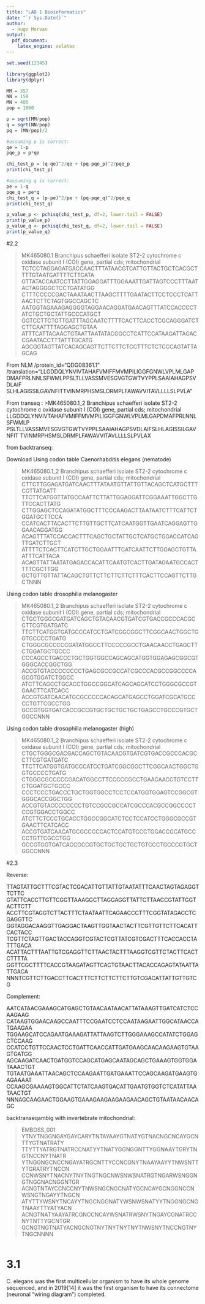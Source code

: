 ```yaml
---
title: "LAB 1 Bioinformatics"
date: "`r Sys.Date()`"
author: 
  - Hugo Morvan
output:
  pdf_document:
    latex_engine: xelatex
---
```


```r
set.seed(12345)

library(ggplot2)
library(dplyr)
```

```r
MM = 357
NN = 158
MN = 485
pop = 1000

p = sqrt(MM/pop)
q = sqrt(NN/pop)
pq = (MN/pop)/2

#assuming p is correct:
qe = 1-p
pqe_p = p*qe 

chi_test_p = (q-qe)^2/qe + (pq-pqe_p)^2/pqe_p
print(chi_test_p)

#assuming q is correct:
pe = 1-q
pqe_q = pe*q
chi_test_q = (p-pe)^2/pe + (pq-pqe_q)^2/pqe_q
print(chi_test_q)

p_value_p <- pchisq(chi_test_p, df=2, lower.tail = FALSE)
print(p_value_p)
p_value_q <- pchisq(chi_test_q, df=2, lower.tail = FALSE)
print(p_value_q)

```


#2.2


>MK465080.1 Branchipus schaefferi isolate ST2-2 cytochrome c oxidase subunit I (COI) gene, partial cds; mitochondrial
TCTCCTAGGAGATGACCAACTTTATAACGTCATTGTTACTGCTCACGCTTTTGTAATGATTTTCTTCATA
GTTATACCAATCCTTATTGGAGGATTTGGAAATTGATTAGTCCCTTTAATACTAGGGGCTCCTGATATGG
CTTTCCCCCGACTAAATAACTTAAGCTTTTGAATACTTCCTCCCTCATTAACTCTTCTAGTGGCCAGCTC
AATGGTAGAAAGAGGGGTAGGAACAGGATGAACAGTTTATCCACCCCTATCTGCTGCTATTGCCCATGCT
GGTCCTTCTGTTGATTTAGCAATCTTTTCACTTCACCTCGCAGGGATCTCTTCAATTTTAGGAGCTGTAA
ATTTCATTACAACTGTAATTAATATACGGCCTCATTCCATAAGATTAGACCGAATACCTTTATTTGCATG
AGCGGTAGTTATCACAGCAGTTCTTCTTCTCCTTTCTCTCCCAGTATTAGCAG

From NLM
/protein_id="QDG08361.1"
                     /translation="LLGDDQLYNVIVTAHAFVMIFFMVMPILIGGFGNWLVPLMLGAP
                     DMAFPRLNNLSFWMLPPSLTLLVASSMVESGVGTGWTVYPPLSAAIAHAGPSVDLAIF
                     SLHLAGISSILGAVNFITTVINMRPHSMSLDRMPLFAWAVVITAVLLLLSLPVLA"
                     
From transeq : 
>MK465080.1_2 Branchipus schaefferi isolate ST2-2 cytochrome c oxidase subunit I (COI) gene, partial cds; mitochondrial
LLGDDQLYNVIVTAHAFVMIFFMVMPILIGGFGNWLVPLMLGAPDMAFPRLNNLSFWMLP
PSLTLLVASSMVESGVGTGWTVYPPLSAAIAHAGPSVDLAIFSLHLAGISSILGAVNFIT
TVINMRPHSMSLDRMPLFAWAVVITAVLLLLSLPVLAX
                     
                     
from backtranseq:

Download
Using codon table Caenorhabditis elegans (nematode)

>MK465080.1_2 Branchipus schaefferi isolate ST2-2 cytochrome c oxidase subunit I (COI) gene, partial cds; mitochondrial
CTTCTTGGAGATGATCAACTTTATAATGTTATTGTTACAGCTCATGCTTTCGTTATGATT
TTCTTCATGGTTATGCCAATTCTTATTGGAGGATTCGGAAATTGGCTTGTTCCACTTATG
CTTGGAGCTCCAGATATGGCTTTCCCAAGACTTAATAATCTTTCATTCTGGATGCTTCCA
CCATCACTTACACTTCTTGTTGCTTCATCAATGGTTGAATCAGGAGTTGGAACAGGATGG
ACAGTTTATCCACCACTTTCAGCTGCTATTGCTCATGCTGGACCATCAGTTGATCTTGCT
ATTTTCTCACTTCATCTTGCTGGAATTTCATCAATTCTTGGAGCTGTTAATTTCATTACA
ACAGTTATTAATATGAGACCACATTCAATGTCACTTGATAGAATGCCACTTTTCGCTTGG
GCTGTTGTTATTACAGCTGTTCTTCTTCTTCTTTCACTTCCAGTTCTTGCTNNN


Using codon table drosophilia melanogaster

>MK465080.1_2 Branchipus schaefferi isolate ST2-2 cytochrome c oxidase subunit I (COI) gene, partial cds; mitochondrial
CTGCTGGGCGATGATCAGCTGTACAACGTGATCGTGACCGCCCACGCCTTCGTGATGATC
TTCTTCATGGTGATGCCCATCCTGATCGGCGGCTTCGGCAACTGGCTGGTGCCCCTGATG
CTGGGCGCCCCCGATATGGCCTTCCCCCGCCTGAACAACCTGAGCTTCTGGATGCTGCCC
CCCAGCCTGACCCTGCTGGTGGCCAGCAGCATGGTGGAGAGCGGCGTGGGCACCGGCTGG
ACCGTGTACCCCCCCCTGAGCGCCGCCATCGCCCACGCCGGCCCCAGCGTGGATCTGGCC
ATCTTCAGCCTGCACCTGGCCGGCATCAGCAGCATCCTGGGCGCCGTGAACTTCATCACC
ACCGTGATCAACATGCGCCCCCACAGCATGAGCCTGGATCGCATGCCCCTGTTCGCCTGG
GCCGTGGTGATCACCGCCGTGCTGCTGCTGCTGAGCCTGCCCGTGCTGGCCNNN

Using codon table drosophilia melanogaster (high)

>MK465080.1_2 Branchipus schaefferi isolate ST2-2 cytochrome c oxidase subunit I (COI) gene, partial cds; mitochondrial
CTGCTGGGCGACGACCAGCTGTACAACGTGATCGTGACCGCCCACGCCTTCGTGATGATC
TTCTTCATGGTGATGCCCATCCTGATCGGCGGCTTCGGCAACTGGCTGGTGCCCCTGATG
CTGGGCGCCCCCGACATGGCCTTCCCCCGCCTGAACAACCTGTCCTTCTGGATGCTGCCC
CCCTCCCTGACCCTGCTGGTGGCCTCCTCCATGGTGGAGTCCGGCGTGGGCACCGGCTGG
ACCGTGTACCCCCCCCTGTCCGCCGCCATCGCCCACGCCGGCCCCTCCGTGGACCTGGCC
ATCTTCTCCCTGCACCTGGCCGGCATCTCCTCCATCCTGGGCGCCGTGAACTTCATCACC
ACCGTGATCAACATGCGCCCCCACTCCATGTCCCTGGACCGCATGCCCCTGTTCGCCTGG
GCCGTGGTGATCACCGCCGTGCTGCTGCTGCTGTCCCTGCCCGTGCTGGCCNNN



#2.3

Reverse:

TTAGTATTGCTTTCGTACTCGACATTGTTATTGTAATATTTCAACTAGTAGAGGTTCTTC
GTATTCACCTTGTTCGGTTAAAGGCTTAGGAGGTTATTCTTAACCGTATTGGTACTTCTT
ACCTTCGTAGGTCTTACTTTCTAATAATTCAGAACCCTTTCGGTATAGACCTCGAGGTTC
GGTAGGACAAGGTTGAGGACTAAGTTGGTAACTACTTCGTTGTTCTTCACATTCACTACC
TCGTTCTAGTTGACTACCAGGTCGTACTCGTTATCGTCGACTTTCACCACCTATTTGACA
ACATTACTTTAATTGTCGAGGTTCTTAACTACTTTAAGGTCGTTCTACTTCACTCTTTTA
GGTTCGCTTTTCACCGTAAGATAGTTCACTGTAACTTACACCAGAGTATAATTATTGACA
NNNTCGTTCTTGACCTTCACTTTCTTCTTCTTCTTGTCGACATTATTGTTGTCG

Complement:

AATCATAACGAAAGCATGAGCTGTAACAATAACATTATAAAGTTGATCATCTCCAAGAAG
CATAAGTGGAACAAGCCAATTTCCGAATCCTCCAATAAGAATTGGCATAACCATGAAGAA
TGGAAGCATCCAGAATGAAAGATTATTAAGTCTTGGGAAAGCCATATCTGGAGCTCCAAG
CCATCCTGTTCCAACTCCTGATTCAACCATTGATGAAGCAACAAGAAGTGTAAGTGATGG
AGCAAGATCAACTGATGGTCCAGCATGAGCAATAGCAGCTGAAAGTGGTGGATAAACTGT
TGTAATGAAATTAACAGCTCCAAGAATTGATGAAATTCCAGCAAGATGAAGTGAGAAAAT
CCAAGCGAAAAGTGGCATTCTATCAAGTGACATTGAATGTGGTCTCATATTAATAACTGT
NNNAGCAAGAACTGGAAGTGAAAGAAGAAGAAGAACAGCTGTAATAACAACAGC


backtranseqambig with invertebrate mitochondrial:

>EMBOSS_001
YTNYTNGGNGAYGAYCARYTNTAYAAYGTNATYGTNACNGCNCAYGCNTTYGTNATRATY
TTYTTYATRGTNATRCCNATYYTNATYGGNGGNTTYGGNAAYTGRYTNGTNCCNYTNATR
YTNGGNGCNCCNGAYATRGCNTTYCCNCGNYTNAAYAAYYTNWSNTTYTGRATRYTNCCN
CCNWSNYTNACNYTNYTNGTNGCNWSNWSNATRGTNGARWSNGGNGTNGGNACNGGNTGR
ACNGTNTAYCCNCCNYTNWSNGCNGCNATYGCNCAYGCNGGNCCNWSNGTNGAYYTNGCN
ATYTTYWSNYTNCAYYTNGCNGGNATYWSNWSNATYYTNGGNGCNGTNAAYTTYATYACN
ACNGTNATYAAYATRCGNCCNCAYWSNATRWSNYTNGAYCGNATRCCNYTNTTYGCNTGR
GCNGTNGTNATYACNGCNGTNYTNYTNYTNYTNWSNYTNCCNGTNYTNGCNNNN

```r

```

# 3.1

C. elegans was the first multicellular organism to have its whole genome sequenced, and in 2019[14] it was the first organism to have its connectome (neuronal "wiring diagram") completed.